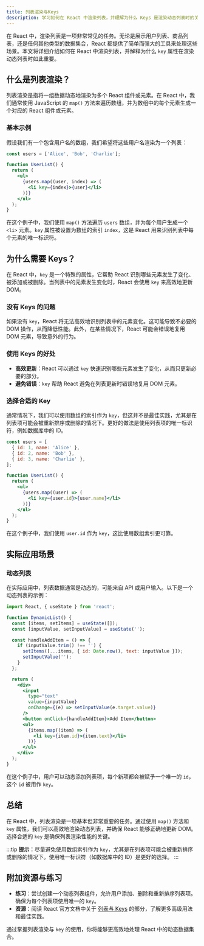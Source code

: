 ```yaml
---
title: 列表渲染与Keys
description: 学习如何在 React 中渲染列表，并理解为什么 Keys 是渲染动态列表时的关键。
---
```


在 React 中，渲染列表是一项非常常见的任务。无论是展示用户列表、商品列表，还是任何其他类型的数据集合，React 都提供了简单而强大的工具来处理这些场景。本文将详细介绍如何在 React 中渲染列表，并解释为什么 `key` 属性在渲染动态列表时如此重要。

## 什么是列表渲染？

列表渲染是指将一组数据动态地渲染为多个 React 组件或元素。在 React 中，我们通常使用 JavaScript 的 `map()` 方法来遍历数组，并为数组中的每个元素生成一个对应的 React 组件或元素。

### 基本示例

假设我们有一个包含用户名的数组，我们希望将这些用户名渲染为一个列表：

```jsx
const users = ['Alice', 'Bob', 'Charlie'];

function UserList() {
  return (
    <ul>
      {users.map((user, index) => (
        <li key={index}>{user}</li>
      ))}
    </ul>
  );
}
```

在这个例子中，我们使用 `map()` 方法遍历 `users` 数组，并为每个用户生成一个 `<li>` 元素。`key` 属性被设置为数组的索引 `index`，这是 React 用来识别列表中每个元素的唯一标识符。

## 为什么需要 Keys？

在 React 中，`key` 是一个特殊的属性，它帮助 React 识别哪些元素发生了变化、被添加或被删除。当列表中的元素发生变化时，React 会使用 `key` 来高效地更新 DOM。

### 没有 Keys 的问题

如果没有 `key`，React 将无法高效地识别列表中的元素变化。这可能导致不必要的 DOM 操作，从而降低性能。此外，在某些情况下，React 可能会错误地复用 DOM 元素，导致意外的行为。

### 使用 Keys 的好处

- **高效更新**：React 可以通过 `key` 快速识别哪些元素发生了变化，从而只更新必要的部分。
- **避免错误**：`key` 帮助 React 避免在列表更新时错误地复用 DOM 元素。

### 选择合适的 Key

通常情况下，我们可以使用数组的索引作为 `key`，但这并不是最佳实践，尤其是在列表项可能会被重新排序或删除的情况下。更好的做法是使用列表项的唯一标识符，例如数据库中的 ID。

```jsx
const users = [
  { id: 1, name: 'Alice' },
  { id: 2, name: 'Bob' },
  { id: 3, name: 'Charlie' },
];

function UserList() {
  return (
    <ul>
      {users.map((user) => (
        <li key={user.id}>{user.name}</li>
      ))}
    </ul>
  );
}
```

在这个例子中，我们使用 `user.id` 作为 `key`，这比使用数组索引更可靠。

## 实际应用场景

### 动态列表

在实际应用中，列表数据通常是动态的，可能来自 API 或用户输入。以下是一个动态列表的示例：

```jsx
import React, { useState } from 'react';

function DynamicList() {
  const [items, setItems] = useState([]);
  const [inputValue, setInputValue] = useState('');

  const handleAddItem = () => {
    if (inputValue.trim() !== '') {
      setItems([...items, { id: Date.now(), text: inputValue }]);
      setInputValue('');
    }
  };

  return (
    <div>
      <input
        type="text"
        value={inputValue}
        onChange={(e) => setInputValue(e.target.value)}
      />
      <button onClick={handleAddItem}>Add Item</button>
      <ul>
        {items.map((item) => (
          <li key={item.id}>{item.text}</li>
        ))}
      </ul>
    </div>
  );
}
```

在这个例子中，用户可以动态添加列表项，每个新项都会被赋予一个唯一的 `id`，这个 `id` 被用作 `key`。

## 总结

在 React 中，列表渲染是一项基本但非常重要的任务。通过使用 `map()` 方法和 `key` 属性，我们可以高效地渲染动态列表，并确保 React 能够正确地更新 DOM。选择合适的 `key` 是确保列表渲染性能的关键。

:::tip
**提示**：尽量避免使用数组索引作为 `key`，尤其是在列表项可能会被重新排序或删除的情况下。使用唯一标识符（如数据库中的 ID）是更好的选择。
:::

## 附加资源与练习

- **练习**：尝试创建一个动态列表组件，允许用户添加、删除和重新排序列表项。确保为每个列表项使用唯一的 `key`。
- **资源**：阅读 React 官方文档中关于 [列表与 Keys](https://reactjs.org/docs/lists-and-keys.html) 的部分，了解更多高级用法和最佳实践。

通过掌握列表渲染与 `key` 的使用，你将能够更高效地处理 React 中的动态数据集合。